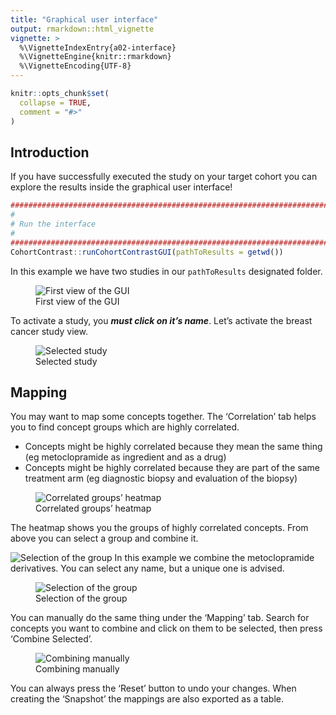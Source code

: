 ```yaml
---
title: "Graphical user interface"
output: rmarkdown::html_vignette
vignette: >
  %\VignetteIndexEntry{a02-interface}
  %\VignetteEngine{knitr::rmarkdown}
  %\VignetteEncoding{UTF-8}
---
```


```r
knitr::opts_chunk$set(
  collapse = TRUE,
  comment = "#>"
)
```

## Introduction

If you have successfully executed the study on your target cohort you can explore the results inside the graphical user interface!

```r
################################################################################
#
# Run the interface
#
#################################################################################
CohortContrast::runCohortContrastGUI(pathToResults = getwd())
```

In this example we have two studies in our `pathToResults` designated folder.

![First view of the GUI](../man/figures/a02_1.png)

To activate a study, you ***must click on it's name***. Let's activate the breast cancer study view.

![Selected study](../man/figures/a02_2.png)

## Mapping

You may want to map some concepts together. The 'Correlation' tab helps you to find concept groups which are highly correlated.

  - Concepts might be highly correlated because they mean the same thing (eg metoclopramide as ingredient and as a drug)
  - Concepts might be highly correlated because they are part of the same treatment arm (eg diagnostic biopsy and evaluation of the biopsy)
  
![Correlated groups' heatmap](../man/figures/a02_3.png)

The heatmap shows you the groups of highly correlated concepts. From above you can select a group and combine it.

![Selection of the group](../man/figures/a02_4.png)
In this example we combine the metoclopramide derivatives. You can select any name, but a unique one is advised.

![Selection of the group](../man/figures/a02_5.png)


You can manually do the same thing under the 'Mapping' tab. Search for concepts you want to combine and click on them to be selected, then press 'Combine Selected'.

![Combining manually](../man/figures/a02_6.png)


You can always press the 'Reset' button to undo your changes. When creating the 'Snapshot' the mappings are also exported as a table.
